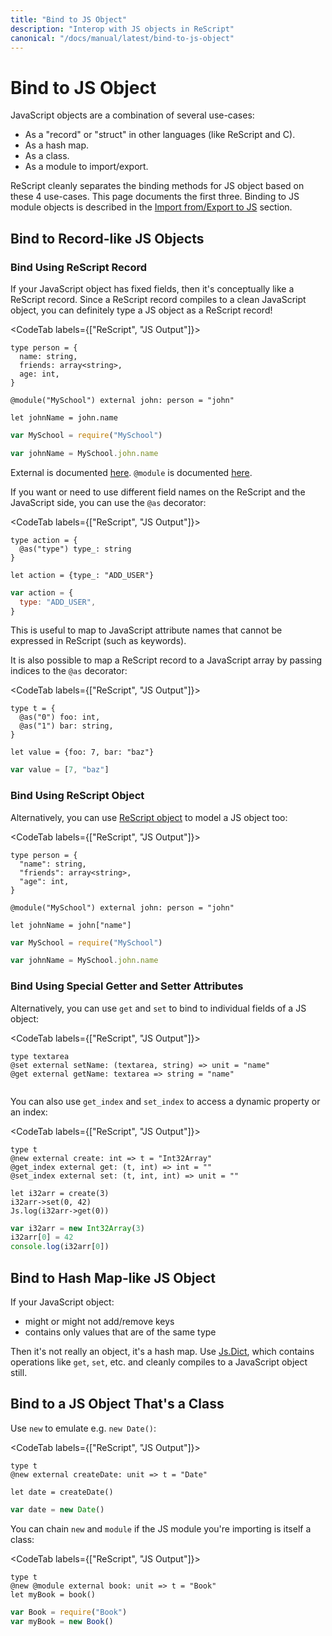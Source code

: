 ```yaml
---
title: "Bind to JS Object"
description: "Interop with JS objects in ReScript"
canonical: "/docs/manual/latest/bind-to-js-object"
---
```


# Bind to JS Object

JavaScript objects are a combination of several use-cases:

- As a "record" or "struct" in other languages (like ReScript and C).
- As a hash map.
- As a class.
- As a module to import/export.

ReScript cleanly separates the binding methods for JS object based on these 4 use-cases. This page documents the first three. Binding to JS module objects is described in the [Import from/Export to JS](import-from-export-to-js.md) section.

<!-- TODO: mention scope here too? -->

## Bind to Record-like JS Objects

### Bind Using ReScript Record

If your JavaScript object has fixed fields, then it's conceptually like a ReScript record. Since a ReScript record compiles to a clean JavaScript object, you can definitely type a JS object as a ReScript record!

<CodeTab labels={["ReScript", "JS Output"]}>

```res example
type person = {
  name: string,
  friends: array<string>,
  age: int,
}

@module("MySchool") external john: person = "john"

let johnName = john.name
```

```js
var MySchool = require("MySchool")

var johnName = MySchool.john.name
```

</CodeTab>

External is documented [here](external.md). `@module` is documented [here](import-from-export-to-js.md).

If you want or need to use different field names on the ReScript and the JavaScript side, you can use the `@as` decorator:

<CodeTab labels={["ReScript", "JS Output"]}>

```res example
type action = {
  @as("type") type_: string
}

let action = {type_: "ADD_USER"}
```

```js
var action = {
  type: "ADD_USER",
}
```

</CodeTab>

This is useful to map to JavaScript attribute names that cannot be expressed in ReScript (such as keywords).

It is also possible to map a ReScript record to a JavaScript array by passing indices to the `@as` decorator:

<CodeTab labels={["ReScript", "JS Output"]}>

```res
type t = {
  @as("0") foo: int,
  @as("1") bar: string,
}

let value = {foo: 7, bar: "baz"}
```

```js
var value = [7, "baz"]
```

</CodeTab>

### Bind Using ReScript Object

Alternatively, you can use [ReScript object](object.md) to model a JS object too:

<CodeTab labels={["ReScript", "JS Output"]}>

```res example
type person = {
  "name": string,
  "friends": array<string>,
  "age": int,
}

@module("MySchool") external john: person = "john"

let johnName = john["name"]
```

```js
var MySchool = require("MySchool")

var johnName = MySchool.john.name
```

</CodeTab>

### Bind Using Special Getter and Setter Attributes

Alternatively, you can use `get` and `set` to bind to individual fields of a JS object:

<CodeTab labels={["ReScript", "JS Output"]}>

```res example
type textarea
@set external setName: (textarea, string) => unit = "name"
@get external getName: textarea => string = "name"
```

```js

```

</CodeTab>

You can also use `get_index` and `set_index` to access a dynamic property or an index:

<CodeTab labels={["ReScript", "JS Output"]}>

```res example
type t
@new external create: int => t = "Int32Array"
@get_index external get: (t, int) => int = ""
@set_index external set: (t, int, int) => unit = ""

let i32arr = create(3)
i32arr->set(0, 42)
Js.log(i32arr->get(0))
```

```js
var i32arr = new Int32Array(3)
i32arr[0] = 42
console.log(i32arr[0])
```

</CodeTab>

## Bind to Hash Map-like JS Object

If your JavaScript object:

- might or might not add/remove keys
- contains only values that are of the same type

Then it's not really an object, it's a hash map. Use [Js.Dict](api/js/dict), which contains operations like `get`, `set`, etc. and cleanly compiles to a JavaScript object still.

## Bind to a JS Object That's a Class

Use `new` to emulate e.g. `new Date()`:

<CodeTab labels={["ReScript", "JS Output"]}>

```res example
type t
@new external createDate: unit => t = "Date"

let date = createDate()
```

```js
var date = new Date()
```

</CodeTab>

You can chain `new` and `module` if the JS module you're importing is itself a class:

<CodeTab labels={["ReScript", "JS Output"]}>

```res example
type t
@new @module external book: unit => t = "Book"
let myBook = book()
```

```js
var Book = require("Book")
var myBook = new Book()
```

</CodeTab>
